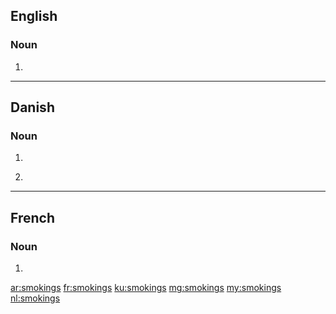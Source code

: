 ==English==

===Noun===
{{head|en|plural}}

# {{plural of|smoking|lang=en}}

----

==Danish==

===Noun===
{{head|da|noun form|g=c}}

# {{genitive singular indefinite of|smoking|lang=da}}
# {{qualifier|unofficial}} {{plural indefinite of|smoking|lang=da}}

----

==French==

===Noun===
{{head|fr|plural}} {{g|m-p}}

# {{plural of|smoking|lang=fr}}

[[ar:smokings]]
[[fr:smokings]]
[[ku:smokings]]
[[mg:smokings]]
[[my:smokings]]
[[nl:smokings]]